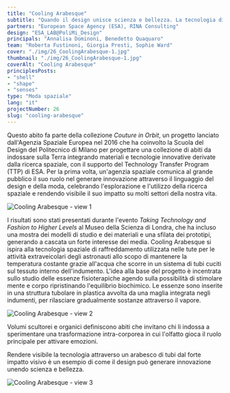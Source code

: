 ```yaml
---
title: "Cooling Arabesque"
subtitle: "Quando il design unisce scienza e bellezza. La tecnologia di raffreddamento ricamata negli indumenti diffonde vapore fisioterapico da un arabesco di tubi."
partners: "European Space Agency (ESA), RINA Consulting"
design: "ESA_LAB@PoliMi_Design"
principals: "Annalisa Dominoni, Benedetto Quaquaro"
team: "Roberta Fustinoni, Giorgia Presti, Sophie Ward"
cover: "./img/26_CoolingArabesque-1.jpg"
thumbnail: "./img/26_CoolingArabesque-1.jpg"
coverAlt: "Cooling Arabesque"
principlesPosts: 
- "shell" 
- "shape"
- "senses"
type: "Moda spaziale"
lang: "it"
projectNumber: 26
slug: "cooling-arabesque"
---
```



Questo abito fa parte della collezione <em>Couture in Orbit</em>, un progetto lanciato dall'Agenzia Spaziale Europea nel 2016 che ha coinvolto la Scuola del Design del Politecnico di Milano per progettare una collezione di abiti da indossare sulla Terra integrando materiali e tecnologie innovative derivate dalla ricerca spaziale, con il supporto del Technology Transfer Program (TTP) di ESA. Per la prima volta, un'agenzia spaziale comunica al grande pubblico il suo ruolo nel generare innovazione attraverso il linguaggio del design e della moda, celebrando l'esplorazione e l'utilizzo della ricerca spaziale e rendendo visibile il suo impatto su molti settori della nostra vita. 

<Image src={Image1} alt="Cooling Arabesque - view 1" class="w-full h-auto"/>

I risultati sono stati presentati durante l'evento <em>Taking Technology and Fashion to Higher Levels</em> al Museo della Scienza di Londra, che ha incluso una mostra dei modelli di studio e dei materiali e una sfilata dei prototipi, generando a cascata un forte interesse dei media. Cooling Arabesque si ispira alla tecnologia spaziale di raffreddamento utilizzata nelle tute per le attività extraveicolari degli astronauti allo scopo di mantenere la temperatura costante grazie all'acqua che scorre in un sistema di tubi cuciti sul tessuto interno dell'indumento. L'idea alla base del progetto è incentrata sullo studio delle essenze fisioterapiche agendo sulla possibilità di stimolare mente e corpo ripristinando l'equilibrio biochimico. Le essenze sono inserite in una struttura tubolare in plastica avvolta da una maglia integrata negli indumenti, per rilasciare gradualmente sostanze attraverso il vapore.

<Image src={Image3} alt="Cooling Arabesque - view 2" class="w-full h-auto"/>

Volumi scultorei e organici definiscono abiti che invitano chi li indossa a sperimentare una trasformazione intra-corporea in cui l'olfatto gioca il ruolo principale per attivare emozioni. 

Rendere visibile la tecnologia attraverso un arabesco di tubi dal forte impatto visivo è un esempio di come il design può generare innovazione unendo scienza e bellezza.

<Image src={Image2} alt="Cooling Arabesque - view 3" class="w-full h-auto"/>